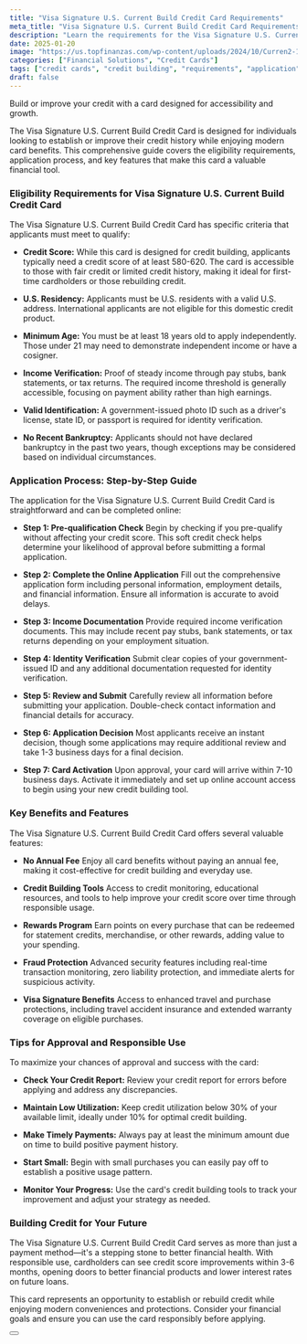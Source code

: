 ```yaml
---
title: "Visa Signature U.S. Current Build Credit Card Requirements"
meta_title: "Visa Signature U.S. Current Build Credit Card Requirements"
description: "Learn the requirements for the Visa Signature U.S. Current Build Credit Card. Discover eligibility criteria, application steps, and key benefits for building credit."
date: 2025-01-20
image: "https://us.topfinanzas.com/wp-content/uploads/2024/10/Curren2-1024x536.webp"
categories: ["Financial Solutions", "Credit Cards"]
tags: ["credit cards", "credit building", "requirements", "application"]
draft: false
---
```


Build or improve your credit with a card designed for accessibility and growth.

The Visa Signature U.S. Current Build Credit Card is designed for individuals looking to establish or improve their credit history while enjoying modern card benefits. This comprehensive guide covers the eligibility requirements, application process, and key features that make this card a valuable financial tool.

### Eligibility Requirements for Visa Signature U.S. Current Build Credit Card

The Visa Signature U.S. Current Build Credit Card has specific criteria that applicants must meet to qualify:

* **Credit Score:** While this card is designed for credit building, applicants typically need a credit score of at least 580-620. The card is accessible to those with fair credit or limited credit history, making it ideal for first-time cardholders or those rebuilding credit.

* **U.S. Residency:** Applicants must be U.S. residents with a valid U.S. address. International applicants are not eligible for this domestic credit product.

* **Minimum Age:** You must be at least 18 years old to apply independently. Those under 21 may need to demonstrate independent income or have a cosigner.

* **Income Verification:** Proof of steady income through pay stubs, bank statements, or tax returns. The required income threshold is generally accessible, focusing on payment ability rather than high earnings.

* **Valid Identification:** A government-issued photo ID such as a driver's license, state ID, or passport is required for identity verification.

* **No Recent Bankruptcy:** Applicants should not have declared bankruptcy in the past two years, though exceptions may be considered based on individual circumstances.

### Application Process: Step-by-Step Guide

The application for the Visa Signature U.S. Current Build Credit Card is straightforward and can be completed online:

* **Step 1: Pre-qualification Check**
    Begin by checking if you pre-qualify without affecting your credit score. This soft credit check helps determine your likelihood of approval before submitting a formal application.

* **Step 2: Complete the Online Application**
    Fill out the comprehensive application form including personal information, employment details, and financial information. Ensure all information is accurate to avoid delays.

* **Step 3: Income Documentation**
    Provide required income verification documents. This may include recent pay stubs, bank statements, or tax returns depending on your employment situation.

* **Step 4: Identity Verification**
    Submit clear copies of your government-issued ID and any additional documentation requested for identity verification.

* **Step 5: Review and Submit**
    Carefully review all information before submitting your application. Double-check contact information and financial details for accuracy.

* **Step 6: Application Decision**
    Most applicants receive an instant decision, though some applications may require additional review and take 1-3 business days for a final decision.

* **Step 7: Card Activation**
    Upon approval, your card will arrive within 7-10 business days. Activate it immediately and set up online account access to begin using your new credit building tool.

### Key Benefits and Features

The Visa Signature U.S. Current Build Credit Card offers several valuable features:

* **No Annual Fee**
    Enjoy all card benefits without paying an annual fee, making it cost-effective for credit building and everyday use.

* **Credit Building Tools**
    Access to credit monitoring, educational resources, and tools to help improve your credit score over time through responsible usage.

* **Rewards Program**
    Earn points on every purchase that can be redeemed for statement credits, merchandise, or other rewards, adding value to your spending.

* **Fraud Protection**
    Advanced security features including real-time transaction monitoring, zero liability protection, and immediate alerts for suspicious activity.

* **Visa Signature Benefits**
    Access to enhanced travel and purchase protections, including travel accident insurance and extended warranty coverage on eligible purchases.

### Tips for Approval and Responsible Use

To maximize your chances of approval and success with the card:

* **Check Your Credit Report:** Review your credit report for errors before applying and address any discrepancies.

* **Maintain Low Utilization:** Keep credit utilization below 30% of your available limit, ideally under 10% for optimal credit building.

* **Make Timely Payments:** Always pay at least the minimum amount due on time to build positive payment history.

* **Start Small:** Begin with small purchases you can easily pay off to establish a positive usage pattern.

* **Monitor Your Progress:** Use the card's credit building tools to track your improvement and adjust your strategy as needed.

### Building Credit for Your Future

The Visa Signature U.S. Current Build Credit Card serves as more than just a payment method—it's a stepping stone to better financial health. With responsible use, cardholders can see credit score improvements within 3-6 months, opening doors to better financial products and lower interest rates on future loans.

This card represents an opportunity to establish or rebuild credit while enjoying modern conveniences and protections. Consider your financial goals and ensure you can use the card responsibly before applying.

<Button label="Apply on Official Site" link="https://current.com/build"  color="#00438F" />
